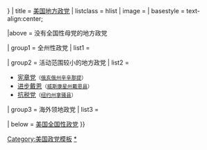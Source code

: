 {{Navbox
| name = 美国地方政党
| state = {{{state|{{{1|autocollapse}}}}}}
| title = {{flagdeco|United States}} [[美国政党列表|美国地方政党]]
| listclass = hlist
| image = 
| basestyle = text-align:center;

|above = 没有全国性母党的地方政党

| group1 = 全州性政党
| list1 = 
 {{Navbox |child |groupstyle=font-weight:normal;
  | group1 = [[加利福尼亚州]]
  | list1 = 
* [[美国独立党]]
* [[和平与自由党]]

  | group2 = [[佛罗里达州]]
  | list2 =
* [[佛罗里达生态党]]
* [[佛罗里达独立党]]

  | group3 = [[密歇根州]]
  | list3 =
* [[密歇根自然法党]]
* [[工人阶级党]]

  | group4 = [[明尼苏达州]]
  | list4 =  
* [[草根-合法化大麻党]]
* [[明尼苏达独立党]]

  | group5 = [[纽约州]]
  | list5=
* [[纽约州保守党]]
* [[纽约州生命权党]]
* [[房租过高党]]
* [[服务美国运动]]

  | group6 = [[俄勒冈州]]
  | list6 =
* [[俄勒冈独立党]]
* [[俄勒冈进步党]]

  | group7 = [[南卡罗来纳州]]
  | list7 = 
* [[南卡罗来纳美国党]]
* [[联合公民党]]

  | group8 = [[佛蒙特州]]
  | list8 = 
* [[自由联盟党 (佛蒙特)|自由联盟党]]
* [[佛蒙特进步党]]

  | group9 = 其他州
  | list9 =
<!--Alphabetical by state:-->
* [[阿拉斯加独立党]]
* [[同意投票党]]<small>（[[科罗拉多州]]）</small>
* [[康涅狄格独立党]]
* [[特拉华独立党]]
* [[联合独立党]]<small>（[[马萨诸塞州]]）</small>
* [[罗得岛温和党]]
* [[联合犹他党]]
* [[弗吉尼亚独立绿党]]
}}

| group2 = 活动范围较小的地方政党
| list2 =
* [[宪章党]]<small>（[[俄亥俄州]][[辛辛那提]]）</small>
* [[进步戴恩]]<small>（[[威斯康星州]][[戴恩县 (威斯康星州)|戴恩县]]）</small>
* [[抗税党]]<small>（[[纽约州]][[拿骚县 (纽约州)|拿骚县]]）</small>

| group3 = 海外领地政党
| list3 =
 {{Navbox |child |groupstyle=font-weight:normal;
  | group1 = [[波多黎各]]
  | list1 =
* [[主权联盟运动]]
* [[新进步党 (波多黎各)|新进步党]]
* [[人民民主党 (波多黎各)|人民民主党]]
* [[波多黎各独立党]]
* [[波多黎各民族主义党]]
* [[波多黎各人为波多黎各党]]
* [[劳动人民党 (波多黎各)|劳动人民党]]

  | group2 = [[美属维尔京群岛]]
  | list2 =
* [[独立公民运动]]
 }}

| below = [[Template:美国政党|美国全国性政党]]
}}<noinclude>
[[Category:美国政党模板]]
[[Category:美国政党|*]]
</noinclude>